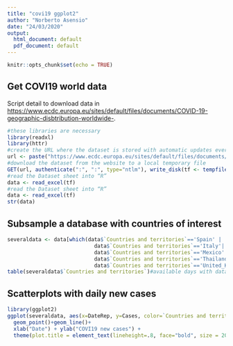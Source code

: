 ```yaml
---
title: "covi19 ggplot2"
author: "Norberto Asensio"
date: "24/03/2020"
output:
  html_document: default
  pdf_document: default
---
```


```r
knitr::opts_chunk$set(echo = TRUE)
```

## Get COVI19 world data

Script detail to download data in <https://www.ecdc.europa.eu/sites/default/files/documents/COVID-19-geographic-disbtribution-worldwide->.

```r
#these libraries are necessary
library(readxl)
library(httr)
#create the URL where the dataset is stored with automatic updates every day
url <- paste("https://www.ecdc.europa.eu/sites/default/files/documents/COVID-19-geographic-disbtribution-worldwide-",format(Sys.time(), "%Y-%m-%d"), ".xlsx", sep = "")
#download the dataset from the website to a local temporary file
GET(url, authenticate(":", ":", type="ntlm"), write_disk(tf <- tempfile(fileext = ".xlsx")))
#read the Dataset sheet into “R”
data <- read_excel(tf)
#read the Dataset sheet into “R”
data <- read_excel(tf)
str(data)
```

## Subsample a database with countries of interest
```r
severaldata <- data[which(data$`Countries and territories`=='Spain' | 
                            data$`Countries and territories`=='Italy'| 
                            data$`Countries and territories`=='Mexico'| 
                            data$`Countries and territories`=='Thailand'| 
                            data$`Countries and territories`=='United_Kingdom'), ]
table(severaldata$`Countries and territories`)#available days with data
```

## Scatterplots with daily new cases

```r
library(ggplot2)
ggplot(severaldata, aes(x=DateRep, y=Cases, color=`Countries and territories`)) +
  geom_point()+geom_line()+  
  xlab("Date") + ylab("COVI19 new cases") +
  theme(plot.title = element_text(lineheight=.8, face="bold", size = 20)) +theme(text = element_text(size=12))
```


